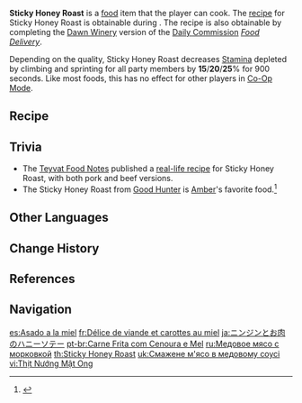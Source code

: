 {{Food Infobox
|id              = 108063
|name            = Sticky Honey Roast
|description     = A meat dish in a sweet honey sauce.
|desc_suspicious = The sauce has stuck like glue to the meat, forming a homogeneous mass that tastes neither of honey nor meat.
|desc_basic      = The carrots take the gamey edge off the meat, and the sauce brings it all together sweetly. The perfect warm dish for a cold winter night.
|desc_delicious  = The warm honey draws out the flavor of the meat, creating a flavor explosion akin to bathing in the warm summer sun.
|type            = Adventurer's Dishes
|effectType      = Stamina Reduction
|effect          = Decreases all party member's climbing and sprinting Stamina consumption by (var1)% for 900s.
|eff_att1        = Stamina
|eff_att2        = Climbing Stamina
|eff_att3        = Sprinting Stamina
|eff_suspicious1 = 15
|eff_basic1      = 20
|eff_delicious1  = 25
|quality         = 3
|region          = Mondstadt
|recipe          = Obtained during [[Sara's Worries]], Complete the [[Dawn Winery]] version of [[Food Delivery]]
}}
'''Sticky Honey Roast''' is a [[food]] item that the player can cook. The [[recipe]] for Sticky Honey Roast is obtainable during {{Quest|Sara's Worries}}. The recipe is also obtainable by completing the [[Dawn Winery]] version of the [[Daily Commission]] ''[[Food Delivery]]''.

Depending on the quality, Sticky Honey Roast decreases [[Stamina]] depleted by climbing and sprinting for all party members by '''15'''/'''20'''/'''25'''% for 900 seconds. Like most foods, this has no effect for other players in [[Co-Op Mode]].

==Recipe==
{{Recipe
|type = Cooking
|Raw Meat = 3
|Carrot = 2
|Sugar = 2
|sort = Raw Meat;Carrot;Sugar
}}

==Trivia==
*The [[Teyvat Food Notes]] published a [https://ys.mihoyo.com/main/news/detail/14284 real-life recipe] for Sticky Honey Roast, with both pork and beef versions.
*The Sticky Honey Roast from [[Good Hunter]] is [[Amber]]'s favorite food.<ref>{{Ref/Quest|The Shadows Deepen}}</ref>

==Other Languages==
{{Other Languages
|en      = Sticky Honey Roast
|zhs     = 蜜酱胡萝卜煎肉
|zhs_rm  = Mìjiàng Húluóbo Jiānròu
|zht     = 蜜醬胡蘿蔔煎肉
|zht_rm  = Mìjiàng Húluóbo Jiānròu
|zh_tl   = Pan-Fried Meat with Honey Sauce and Carrot
|ja      = ニンジンとお{{Rubi|肉|にく}}のハニーソテー
|ja_rm   = Ninjin to O-niku no Hanii Sotee
|ja_tl   = Carrot and Meat Honey Sauté<ref>{{Ref/Quest|City of Freedom|note=Japanese Voice-Over}}</ref>
|ko      = 허니캐럿그릴
|ko_rm   = Heoni-kaereot-geuril
|ko_tl   = Honey Carrot Grill
|es      = Asado a la miel
|es_tl   = Honey Roast
|fr      = Délice de viande et carottes au miel
|fr_tl   = Delight of Meat and Carrots with Honey
|ru      = Медовое мясо с морковкой
|ru_tl   = Honey Meat with Carrot
|th      = Sticky Honey Roast
|vi      = Thịt Nướng {{tt|Mật Ong|蜜蜂}}
|vi_tl   = Honey Grilled Meat
|de      = Honigmöhren-Fleischpfanne
|de_tl   = Honey Carrot Meat Pan
|id      = Sticky Honey Roast
|pt      = Carne Frita com Cenoura e Mel
|pt_tl   = Fried Meat with Carrot and Honey
|tr      = Karamelize Soslu Rosto
|tr_tl   = 
|it      = Arrosto al miele
|it_tl   = Honey Roast
}}

==Change History==
{{Change History|1.0}}

==References==
{{Reflist}}

==Navigation==
{{Food Navbox}}

[[es:Asado a la miel]]
[[fr:Délice de viande et carottes au miel]]
[[ja:ニンジンとお肉のハニーソテー]]
[[pt-br:Carne Frita com Cenoura e Mel]]
[[ru:Медовое мясо с морковкой]]
[[th:Sticky Honey Roast]]
[[uk:Смажене м'ясо в медовому соусі]]
[[vi:Thịt Nướng Mật Ong]]